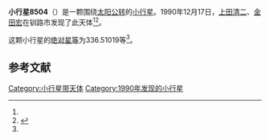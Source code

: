 {{Infobox planet
| bgcolour = #FFFFC0
| name = 8504
| symbol = 
| image = 
| caption = 
| discovery = yes
| discovery_ref = 
| discoverer = [[上田清二|上田清二]]、[[金田宏|金田宏]]
| discovery_site = [[钏路市|钏路市]] 
| discovered = 1990年12月17日
| designations = yes
| mp_name = 
| named_after = 
| alt_names = 1990 YC/ 1988 FU1 / 1993 TU1
| mp_category = [[主带小行星|主带小行星]]
| orbit_ref = <ref name="a">[http://ssd.jpl.nasa.gov/sbdb.cgi?sstr=8504 8504] {{Wayback|url=http://ssd.jpl.nasa.gov/sbdb.cgi?sstr=8504 |date=20210815095118 }}，小行星數據庫瀏覽器（JPL Small-Body Database Browser）－[[美国国家航空航天局|美国国家航空航天局]]喷气推进实验室</ref>
| epoch = 2456400.5 (2013年4月18日更新)
| aphelion = {{convert|2.5719140|AU|km|3|abbr=on|lk=out}}
| perihelion = {{convert|1.8642512|AU|km|3|abbr=on}}
| semimajor = {{convert|2.2180826|AU|km|3|abbr=on}}
| eccentricity = 0.1595213
| period = 1206.604713 [[日|日]]<br />3.3[[儒略年|儒略年]]
| avg_speed = 
| inclination = 2.76536
| asc_node = 82.07305
| mean_anomaly = 
| arg_peri = 336.51019
| satellites = 
| physical_characteristics = yes
| dimensions = 
| mass = 
| density = 
| surface_grav = 
| escape_velocity = 
| sidereal_day = 
| axial_tilt = 
| pole_ecliptic_lat = 
| pole_ecliptic_lon = 
| albedo = 
| temperatures= 
| temp_name1 = 
| mean_temp_1 = 
| max_temp_1 = 
| temp_name2 = 
| max_temp_2 = 
| spectral_type = 
| abs_magnitude = 336.51019
}}

'''小行星8504'''（{{lang-en|8504}}）是一颗围绕[[太阳|太阳]][[公转|公转]]的[[小行星|小行星]]。1990年12月17日，[[上田清二|上田清二]]、[[金田宏|金田宏]]在钏路市发现了此天体<ref name="a" /><ref>{{cite news|title=小行星列表|url=http://cfa-www.harvard.edu/iau/lists/NumberedMPs.txt|accessdate=2013-07-08|newspaper=哈佛大学|archive-date=2008-05-17|archive-url=https://web.archive.org/web/20080517010638/http://cfa-www.harvard.edu/iau/lists/NumberedMPs.txt|dead-url=no}}</ref>。

这颗小行星的[[绝对星等|绝对星等]]为336.51019等<ref name="a" />。

==参考文献==
{{reflist}}
{{Minor Planet Number|[[小行星8503|小行星8503]]|[[小行星8505|小行星8505]]}}

{{小天体}}

[[Category:小行星带天体|Category:小行星带天体]]
[[Category:1990年发现的小行星|Category:1990年发现的小行星]]

{{asteroid-stub}}